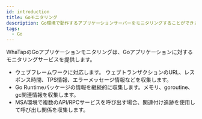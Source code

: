 ```yaml
---
id: introduction
title: Goモニタリング
description: Go環境で動作するアプリケーションサーバーをモニタリングすることができます。
tags:
  - Go
---
```



WhaTapのGoアプリケーションモニタリングは、Goアプリケーションに対するモニタリングサービスを提供します。

- ウェブフレームワークに対応します。 ウェブトランザクションのURL、レスポンス時間、TPS情報、エラーメッセージ情報などを収集します。
- Go Runtimeパッケージの情報を継続的に収集します。メモリ、goroutine、gc関連情報を収集します。
- MSA環境で複数のAPI/RPCサービスを呼び出す場合、関連付け追跡を使用して呼び出し関係を収集します。


<Apmcommonintro />
